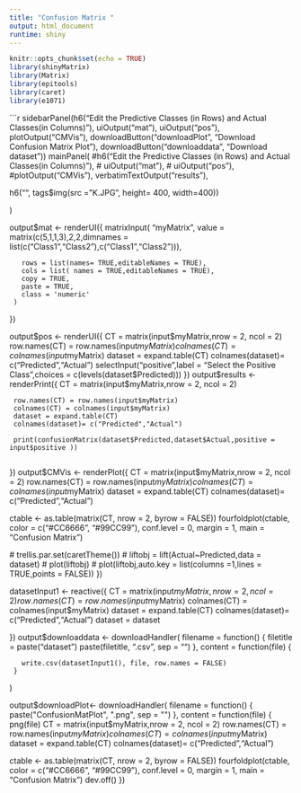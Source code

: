 ---
title: "Confusion Matrix "
output: html_document
runtime: shiny
---

```{r setup, include=FALSE}
knitr::opts_chunk$set(echo = TRUE)
library(shinyMatrix)
library(Matrix)
library(epitools)
library(caret)
library(e1071)

```

```{r, echo=FALSE}
sidebarPanel(h6("Edit the Predictive Classes (in Rows) and Actual Classes(in Columns)"),
  uiOutput("mat"),
  uiOutput("pos"),
  plotOutput("CMVis"),
  downloadButton("downloadPlot", "Download Confusion Matrix Plot"),
  downloadButton("downloaddata", "Download dataset"))
mainPanel(
  #h6("Edit the Predictive Classes (in Rows) and Actual Classes(in Columns)"),
 # uiOutput("mat"),
 # uiOutput("pos"),
#plotOutput("CMVis"),
  verbatimTextOutput("results"),
  
  h6("", tags$img(src ="K.JPG", height= 400, width=400))

  
)

output$mat <- renderUI({
     matrixInput(
       "myMatrix",
       value = matrix(c(5,1,1,3),2,2,dimnames = list(c("Class1","Class2"),c("Class1","Class2"))),
       
       rows = list(names= TRUE,editableNames = TRUE),
       cols = list( names = TRUE,editableNames = TRUE),
       copy = TRUE,
       paste = TRUE,
       class = 'numeric'
     )
   })


output$pos <- renderUI({
     CT =  matrix(input$myMatrix,nrow = 2, ncol = 2)
     row.names(CT) = row.names(input$myMatrix)
     colnames(CT) = colnames(input$myMatrix)
     dataset = expand.table(CT)
     colnames(dataset)= c("Predicted","Actual")
     selectInput("positive",label = "Select the Positive Class",choices = c(levels(dataset$Predicted)))
})
output$results <- renderPrint({
     CT =  matrix(input$myMatrix,nrow = 2, ncol = 2)
     
     row.names(CT) = row.names(input$myMatrix)
     colnames(CT) = colnames(input$myMatrix)
     dataset = expand.table(CT)
     colnames(dataset)= c("Predicted","Actual")
    
     print(confusionMatrix(dataset$Predicted,dataset$Actual,positive = input$positive ))
     
})
output$CMVis <- renderPlot({
     CT =  matrix(input$myMatrix,nrow = 2, ncol = 2)
     row.names(CT) = row.names(input$myMatrix)
     colnames(CT) = colnames(input$myMatrix)
     dataset = expand.table(CT)
     colnames(dataset)= c("Predicted","Actual")
     
ctable <- as.table(matrix(CT, nrow = 2, byrow = FALSE))
fourfoldplot(ctable, color = c("#CC6666", "#99CC99"),
             conf.level = 0, margin = 1, main = "Confusion Matrix")

  # trellis.par.set(caretTheme())
  # liftobj = lift(Actual~Predicted,data =  dataset)
 #  plot(liftobj)
 #  plot(liftobj,auto.key = list(columns =1,lines = TRUE,points = FALSE))
})


datasetInput1 <- reactive({
      CT =  matrix(input$myMatrix,nrow = 2, ncol = 2)
     row.names(CT) = row.names(input$myMatrix)
     colnames(CT) = colnames(input$myMatrix)
     dataset = expand.table(CT)
     colnames(dataset)= c("Predicted","Actual")
     dataset =  dataset


   })
   output$downloaddata <- downloadHandler(
     filename = function() {
       filetitle = paste("dataset")
       paste(filetitle, ".csv", sep = "")
     },
     content = function(file) {

       write.csv(datasetInput1(), file, row.names = FALSE)
     }
   )
   
  output$downloadPlot<- downloadHandler(
     filename = function() {
       paste("ConfusionMatPlot", ".png", sep = "")
     },
     content = function(file) {
       png(file)
        CT =  matrix(input$myMatrix,nrow = 2, ncol = 2)
     row.names(CT) = row.names(input$myMatrix)
     colnames(CT) = colnames(input$myMatrix)
     dataset = expand.table(CT)
     colnames(dataset)= c("Predicted","Actual")
     
ctable <- as.table(matrix(CT, nrow = 2, byrow = FALSE))
fourfoldplot(ctable, color = c("#CC6666", "#99CC99"),
             conf.level = 0, margin = 1, main = "Confusion Matrix")
       dev.off()
     }) 